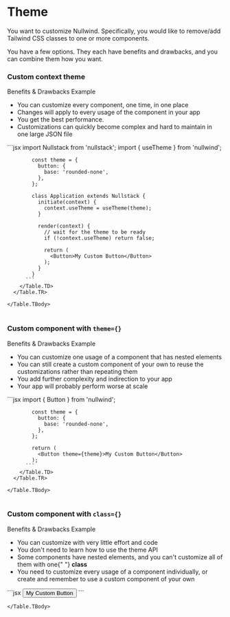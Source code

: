 
<Meta title="Theme" description="Learn how to customize the components' theme" />

# Theme

You want to customize Nullwind. Specifically, you would like to remove/add Tailwind CSS classes to one or more components.

You have a few options. They each have benefits and drawbacks, and you can combine them how you want.

### Custom context theme

<div class="space-y-6">
  <Table>
    <Table.THead class="border-none">
      <Table.TR>
        <Table.TH>Benefits & Drawbacks</Table.TH>
        <Table.TH>Example</Table.TH>
      </Table.TR>
    </Table.THead>
    <Table.TBody>
      <Table.TR>
        <Table.TD>
          <ul>
            <li class="text-green-700">You can customize every component, one time, in one place</li>
            <li class="text-green-700">Changes will apply to every usage of the component in your app</li>
            <li class="text-green-700">You get the best performance.</li>
            <li class="text-red-700">
              Customizations can quickly become complex and hard to maintain in one large JSON file
            </li>
          </ul>
        </Table.TD>
        <Table.TD>
          ```jsx
            import Nullstack from 'nullstack';
            import { useTheme } from 'nullwind';

            const theme = {
              button: {
                base: 'rounded-none',
              },
            };

            class Application extends Nullstack {
              initiate(context) {
                context.useTheme = useTheme(theme);
              }

              render(context) {
                // wait for the theme to be ready
                if (!context.useTheme) return false;

                return (
                  <Button>My Custom Button</Button>
                );
              }
            }
          ```
        </Table.TD>
      </Table.TR>

    </Table.TBody>

  </Table>

### Custom component with `theme={}`

  <Table>
    <Table.THead class="border-none">
      <Table.TR>
        <Table.TH>Benefits & Drawbacks</Table.TH>
        <Table.TH>Example</Table.TH>
      </Table.TR>
    </Table.THead>
    <Table.TBody>
      <Table.TR>
        <Table.TD>
          <ul>
            <li class="text-green-700">
              You can customize one usage of a component that has nested elements
            </li>
            <li class="text-green-700">
              You can still create a custom component of your own to reuse the customizations rather than
              repeating them
            </li>
            <li class="text-red-700">You add further complexity and indirection to your app</li>
            <li class="text-red-700">Your app will probably perform worse at scale</li>
          </ul>
        </Table.TD>
        <Table.TD>
          ```jsx
            import { Button } from 'nullwind';

            const theme = {
              button: {
                base: 'rounded-none',
              },
            };

            return (
              <Button theme={theme}>My Custom Button</Button>
            );
          ```
        </Table.TD>
      </Table.TR>

    </Table.TBody>

  </Table>

### Custom component with `class={}`

  <Table>
    <Table.THead class="border-none">
      <Table.TR>
        <Table.TH>Benefits & Drawbacks</Table.TH>
        <Table.TH>Example</Table.TH>
      </Table.TR>
    </Table.THead>
    <Table.TBody>
  <Table.TR>
    <Table.TD>
      <ul>
        <li class="text-green-700">You can customize with very little effort and code</li>
        <li class="text-green-700">You don't need to learn how to use the theme API</li>
        <li class="text-red-700">
          Some components have nested elements, and you can't customize all of them with one{" "}
          <b>class</b>
        </li>
        <li class="text-red-700">
          You need to customize every usage of a component individually, or create and remember to use
          a custom component of your own
        </li>
      </ul>
    </Table.TD>
    <Table.TD>
      ```jsx
      <Button class="mt-4">My Custom Button</Button>
      ```
    </Table.TD>
  </Table.TR>

    </Table.TBody>

  </Table>
</div>
